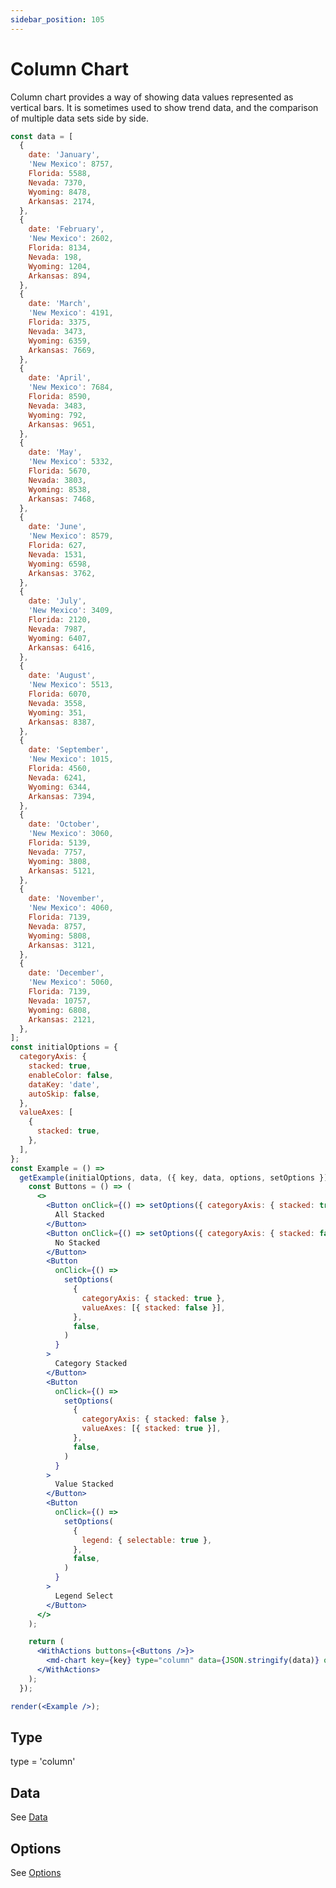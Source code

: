 ```yaml
---
sidebar_position: 105
---
```


# Column Chart

Column chart provides a way of showing data values represented as vertical bars. It is sometimes used to show trend data, and the comparison of multiple data sets side by side.

```jsx live noInline
const data = [
  {
    date: 'January',
    'New Mexico': 8757,
    Florida: 5588,
    Nevada: 7370,
    Wyoming: 8478,
    Arkansas: 2174,
  },
  {
    date: 'February',
    'New Mexico': 2602,
    Florida: 8134,
    Nevada: 198,
    Wyoming: 1204,
    Arkansas: 894,
  },
  {
    date: 'March',
    'New Mexico': 4191,
    Florida: 3375,
    Nevada: 3473,
    Wyoming: 6359,
    Arkansas: 7669,
  },
  {
    date: 'April',
    'New Mexico': 7684,
    Florida: 8590,
    Nevada: 3483,
    Wyoming: 792,
    Arkansas: 9651,
  },
  {
    date: 'May',
    'New Mexico': 5332,
    Florida: 5670,
    Nevada: 3803,
    Wyoming: 8538,
    Arkansas: 7468,
  },
  {
    date: 'June',
    'New Mexico': 8579,
    Florida: 627,
    Nevada: 1531,
    Wyoming: 6598,
    Arkansas: 3762,
  },
  {
    date: 'July',
    'New Mexico': 3409,
    Florida: 2120,
    Nevada: 7987,
    Wyoming: 6407,
    Arkansas: 6416,
  },
  {
    date: 'August',
    'New Mexico': 5513,
    Florida: 6070,
    Nevada: 3558,
    Wyoming: 351,
    Arkansas: 8387,
  },
  {
    date: 'September',
    'New Mexico': 1015,
    Florida: 4560,
    Nevada: 6241,
    Wyoming: 6344,
    Arkansas: 7394,
  },
  {
    date: 'October',
    'New Mexico': 3060,
    Florida: 5139,
    Nevada: 7757,
    Wyoming: 3808,
    Arkansas: 5121,
  },
  {
    date: 'November',
    'New Mexico': 4060,
    Florida: 7139,
    Nevada: 8757,
    Wyoming: 5808,
    Arkansas: 3121,
  },
  {
    date: 'December',
    'New Mexico': 5060,
    Florida: 7139,
    Nevada: 10757,
    Wyoming: 6808,
    Arkansas: 2121,
  },
];
const initialOptions = {
  categoryAxis: {
    stacked: true,
    enableColor: false,
    dataKey: 'date',
    autoSkip: false,
  },
  valueAxes: [
    {
      stacked: true,
    },
  ],
};
const Example = () =>
  getExample(initialOptions, data, ({ key, data, options, setOptions }) => {
    const Buttons = () => (
      <>
        <Button onClick={() => setOptions({ categoryAxis: { stacked: true }, valueAxes: [{ stacked: true }] })}>
          All Stacked
        </Button>
        <Button onClick={() => setOptions({ categoryAxis: { stacked: false }, valueAxes: [{ stacked: false }] })}>
          No Stacked
        </Button>
        <Button
          onClick={() =>
            setOptions(
              {
                categoryAxis: { stacked: true },
                valueAxes: [{ stacked: false }],
              },
              false,
            )
          }
        >
          Category Stacked
        </Button>
        <Button
          onClick={() =>
            setOptions(
              {
                categoryAxis: { stacked: false },
                valueAxes: [{ stacked: true }],
              },
              false,
            )
          }
        >
          Value Stacked
        </Button>
        <Button
          onClick={() =>
            setOptions(
              {
                legend: { selectable: true },
              },
              false,
            )
          }
        >
          Legend Select
        </Button>
      </>
    );

    return (
      <WithActions buttons={<Buttons />}>
        <md-chart key={key} type="column" data={JSON.stringify(data)} options={JSON.stringify(options)}></md-chart>
      </WithActions>
    );
  });

render(<Example />);
```

## Type

type = 'column'

## Data

See [Data](./bar#data)

## Options

See [Options](./bar#options)
